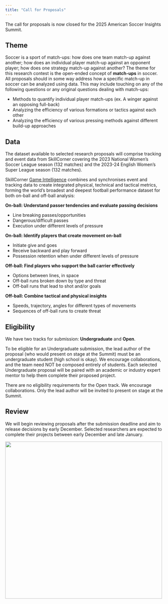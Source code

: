 ```yaml
---
title: "Call for Proposals"
---
```


The call for proposals is now closed for the 2025 American Soccer Insights Summit.

<!--
Do you have a cool idea for a research project that you could tackle, if only you had access to some good data? Here is your opportunity! In partnership with [SkillCorner](https://www.skillcorner.com){target="_blank"}, we are excited to offer women's soccer tracking data to support the researchers who send us the very best proposals. Selected researchers will receive data to complete their proposed projects and invitations to give brief presentations on stage at the Summit.
-->

## Theme

Soccer is a sport of match-ups: how does one team match-up against another; how does an individual player match-up against an opponent player; how does one strategy match-up against another? The theme for this research contest is the open-ended concept of **match-ups** in soccer. All proposals should in some way address how a specific match-up in soccer can be analyzed using data. This may include touching on any of the following questions or any original questions dealing with match-ups:

- Methods to quantify individual player match-ups (ex. A winger against an opposing full-back)
- Analyzing the efficiency of various formations or tactics against each other
- Analyzing the efficiency of various pressing methods against different build-up approaches 

## Data

The dataset available to selected research proposals will comprise tracking and event data from SkillCorner covering the 2023 National Women's Soccer League season (132 matches) and the 2023-24 English Women's Super League season (132 matches).

SkillCorner [Game Intelligence](https://skillcorner.com/contextual-data){target="_blank"} combines and synchronises event and tracking data to create integrated physical, technical and tactical metrics, forming the world’s broadest and deepest football performance dataset for both on-ball and off-ball analysis:

**On-ball: Understand passer tendencies and evaluate passing decisions**

- Line breaking passes/opportunities
- Dangerous/difficult passes
- Execution under different levels of pressure

**On-ball: Identify players that create movement on-ball**

- Initiate give and goes
- Receive backward and play forward
- Possession retention when under different levels of pressure

**Off-ball: Find players who support the ball carrier effectively**

- Options between lines, in space
- Off-ball runs broken down by type and threat
- Off-ball runs that lead to shot and/or goals

**Off-ball: Combine tactical and physical insights**

- Speeds, trajectory, angles for different types of movements
- Sequences of off-ball runs to create threat

## Eligibility

We have two tracks for submission: **Undergraduate** and **Open**.

To be eligible for an Undergraduate submission, the lead author of the proposal (who would present on stage at the Summit) must be an undergraduate student (high school is okay). We encourage collaborations, and the team need NOT be composed entirely of students. Each selected Undergraduate proposal will be paired with an academic or industry expert mentor to help them complete their proposed project.

There are no eligibility requirements for the Open track. We encourage collaborations. Only the lead author will be invited to present on stage at the Summit.

<!--
## Submission

Please submit your proposal as a PDF attachment (no more than two pages) in an email to [americansoccerinsights@gmail.com](mailto:americansoccerinsights@gmail.com) with subject line "2025 ASI Summit Proposal". In the body of the email, provide the names and affiliations of all authors, and indicate whether you are submitting for the Undergradute track or the Open track. **To faciliate anonymized review, do not include any personally identifying information in the PDF attachment.**

The deadline for submission is 11:59 p.m. CT on Monday, Nov 4, 2024.
-->

## Review

We will begin reviewing proposals after the submission deadline and aim to release decisions by early December. Selected researchers are expected to complete their projects between early December and late January.

[![](../assets/rice.png){width=500 fig-align="center"}](https://sport.rice.edu/sport-analytics-major){target="_blank"}
